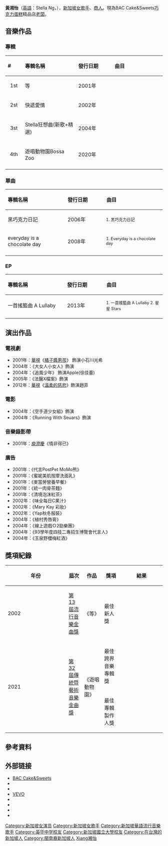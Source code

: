 {{藝人
| 姓名 = 黃湘怡
| 類型 = 女歌手
| 圖片 = Sony fair04 stella.JPG
| 圖片尺寸 = 200px
| 圖片簡介 = 2004年Sony concert迷你演唱會，左為黃湘怡
| 英文名 = Stella Ng
| 國籍 = {{SGP}}
| 永久居留權 = {{ROC}}
| 出生日期 = {{birth_date_and _age|1980|12|17}}
| 出生地點 = {{SGP}}
| 演奏樂器 = [[鋼琴|鋼琴]]、[[吉他|吉他]]
| 音樂類型 = [[華語流行音樂|華語流行音樂]]
| 教育程度 = [[新加坡國立大學|新加坡國立大學]]藝術及社會科學系
| 職業 =  [[作詞家|作詞家]]、[[作曲家|作曲家]]、[[歌手|歌手]]、[[巧克力蛋糕|巧克力蛋糕]]精品店[[老闆|老闆]]、[[商人|商人]]
| 配偶 = {{marriage|葉學澤|2011}}
| 兒女 = 1子
| 語言 = [[華語|華語]]
| 出道地點 = {{TWN}}
| 出道日期 = {{start date and age|2000}}
| 出道作 = 〈等〉
| 代表作 = 〈西班牙狂想曲〉<br>〈吻雨〉<br>〈快遞愛情〉<br>〈第一個冬季〉<br>〈福爾摩斯〉
| 活躍年代 = 2000年至今
| 唱片公司 = [[新力博德曼|新力博德曼]](2001-2004年)<br />[[風潮音樂|風潮音樂]](2020年)
| 相關團體 = 
| 網站 = 
| imdb = 1543385
}}

'''黃湘怡'''（[[英語|英語]]：Stella Ng，{{bd|1980年|12月17日|||catIdx=Huang黄}}），[[新加坡|新加坡]][[女歌手|女歌手]]、[[商人|商人]]。現為BAC Cake&Sweets[[巧克力蛋糕|巧克力蛋糕]]精品店[[老闆|老闆]]。

==音樂作品==
===專輯===
{| class="wikitable"
!align="left" width="45px"| #
!align="left" width="200px"|專輯名稱
!align="left" width="125px"|發行日期
!align="left" width="200px"|曲目
|-
|align="center"| 1st
|align="left"|等
|align="left"|2001年
|align="left" style="font-size: 80%;"|
{{hidden|曲目|
# 等   
# 第一個冬季   
# 無聊一天   
# 分手第七天   
# 想要你   
# 喜歡   
# 勇敢   
# 雜誌女生   
# I DESERVE   
# 改變   
# 分手第七天(鋼琴演奏) }}
|-
|align="center"| 2st
|align="left"|快遞愛情
|align="left"|2002年
|align="left" style="font-size: 80%;"|
{{hidden|曲目|
# 快遞愛情   
# 畢業旅行   
# 寵壞了   
# 溫室的花   
# 約會   
# 沒目的地   
# 冰箱   
# 預約幸福   
# 你是誰   
# 不考慮了   
# 三分之一   
# 頭腦拋錨   
# 停電   
# 肢體語言   
# 思考   
# 綠的暖意 }} 
|-
|align="center"| 3st
|align="left"|Stella狂想曲(新歌+精選)
|align="left"|2004年
|align="left" style="font-size: 80%;"|
{{hidden|曲目|
# 西班牙狂想曲   
# 吻雨(新曲)   
# 再見過去   
# 福爾摩斯   
# 願打服輸   
# 自由落體   
# 撒哈拉的月亮   
# 潛入海裡   
# 雲霄飛車   
# 愛情地圖   
# 等   
# 分手第七天   
# 第一個冬季   
# 無聊一天   
# 勇敢   
# 快遞愛情   
# 溫室的花   
# 畢業旅行   
# 你是誰   
# 思考 }} 
|-
|align="center"| 4th
|align="left"|遊唱動物園Bossa Zoo
|align="left"|2020年
|align="left" style="font-size: 80%;"|
{{hidden|曲目|
#王老先生有塊地組曲 Old MacDonald Had a Farm Medley
#遊唱寶貝 Bossa Baby
#Animal Alphabet Song 動物字母歌
#伊比呀呀 Yi-Pee Ya-Ya
#雨天別來 Rain, Rain Go Away
#媽媽你在哪？ Where’s Mommy?
#不可愛的動物 You Are So Special
#我是樹懶 Little Sloth
#一首搖籃曲 A Lullaby for My Little One
#You Are My Star 守護星}} 
|-
|}

===單曲===
{| class="wikitable"
!align="left" width="200px"|專輯名稱
!align="left" width="125px"|發行日期
!align="left" width="200px"|曲目
|-
|align="left"|黑巧克力日記
|align="left"|2006年
|align="left" style="font-size: 80%;"|
1. 黑巧克力日記 
|-

|align="left"|everyday is a chocolate day
|align="left"|2008年
|align="left" style="font-size: 80%;"|

1. Everyday is a chocolate day 
|-
|}

===EP===
{| class="wikitable"
!align="left" width="200px"|專輯名稱
!align="left" width="125px"|發行日期
!align="left" width="200px"|曲目
|-
|align="left"|一首搖籃曲 A Lullaby
|align="left"|2013年
|align="left" style="font-size: 80%;"|

1. 一首搖籃曲 A Lullaby
2. 星星 Stars 
|-
|}

==演出作品==
===電視劇===
*2001年：[[華視|華視]]《[[橘子醬男孩|橘子醬男孩]]》 飾演小石川光希
*2004年：《大女人小女人》飾演
*2004年：《追風少年》 飾演Apple(徐佳蕾)
*2005年：《法醫X檔案》飾演
*2012年：[[華視|華視]]《[[溫柔的慈悲_(電視劇)|溫柔的慈悲]]》飾演趙菲

===電影===
*2004年：《空手道少女組》飾演
*2004年：《Running With Seuars》飾演

===音樂錄影帶===
*2001年：[[庾澄慶|庾澄慶]]《情非得已》

===廣告=== 
*2001年：《代言PostPet MoMo熊》  
*2001年：《蜜妮美肌按摩洗面乳》  
*2001年：《麥當勞營養早餐》  
*2001年：《統一肉骨茶麵》  
*2001年：《清境泡沫紅茶》   
*2002年：《味全每日C果汁》 
*2002年：《Mary Kay 彩妝》
*2002年：《Yap秋冬服裝》 
*2004年：《植村秀唇膏》
*2004年：《線上遊戲Ｏ2勁樂團》 
*2004年：《93學年度四技二專招生博覽會代言人》 
*2004年：《玉泉野櫻梅紅酒》

==獎項紀錄==
{| class="wikitable" style="width:95%; text-align:center;"
! width="4%" | 年份
! width="10%" | 屆次
! width="10%" | 作品
! width="12%" | 獎項
! width="4%" | 結果
|-
| rowspan=1 | 2002
| rowspan=1 | [[第13屆金曲獎|第13屆流行音樂金曲獎]]
| rowspan=1 | 《等》
| 最佳新人獎
| {{nom}}
|-
| rowspan=2 | 2021
| rowspan=2 | [[第32屆傳藝金曲獎|第32屆傳統暨藝術音樂金曲獎]]
| rowspan=2 | 《遊唱動物園》
| 最佳跨界音樂專輯獎
| {{nom}}
|-
| 最佳專輯製作人獎
| {{nom}}
|}

== 參考資料 ==
{{reflist}}

== 外部链接 ==
* [https://www.baccake.com/ BAC Cake&Sweets]
*{{facebook|babyashtonmummystella}}
*{{Instagram|stellangsiangyi}}
* [[VEVO|VEVO]]{{Youtube|user=StellaHuangVEVO}}
* {{imdb name|1543385}}
* {{hkmdb name|20527}}
* {{Mtime people|1176669}}
* {{douban people}}

{{DEFAULTSORT:Huang, Stella}}
[[Category:新加坡女演员|Category:新加坡女演员]]
[[Category:新加坡女歌手|Category:新加坡女歌手]]
[[Category:新加坡華語流行音樂歌手|Category:新加坡華語流行音樂歌手]]
[[Category:英华中学校友|Category:英华中学校友]]
[[Category:新加坡國立大學校友|Category:新加坡國立大學校友]]
[[Category:在台灣的新加坡人|Category:在台灣的新加坡人]] 
[[Category:閩南裔新加坡人|Category:閩南裔新加坡人]]
[[Category:黄姓|Xiang湘怡]]